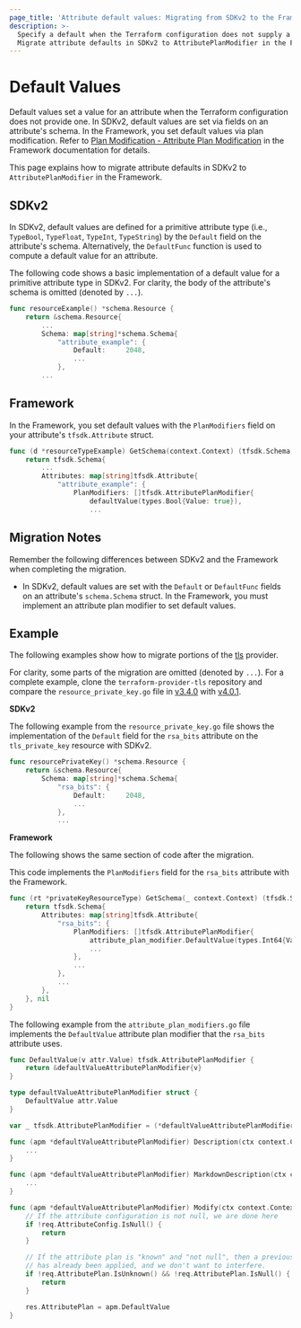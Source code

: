 ```yaml
---
page_title: 'Attribute default values: Migrating from SDKv2 to the Framework'
description: >-
  Specify a default when the Terraform configuration does not supply a value for attributes.
  Migrate attribute defaults in SDKv2 to AttributePlanModifier in the Framework.
---
```


# Default Values

Default values set a value for an attribute when the Terraform configuration does not provide one. In SDKv2, default
values are set via fields on an attribute's schema. In the Framework, you set default values via plan modification.
Refer to
[Plan Modification - Attribute Plan Modification](/plugin/framework/resources/plan-modification#attribute-plan-modification)
in the Framework documentation for details.

This page explains how to migrate attribute defaults in SDKv2 to `AttributePlanModifier` in the Framework.

## SDKv2

In SDKv2, default values are defined for a primitive attribute type (i.e., `TypeBool`, `TypeFloat`, `TypeInt`,
`TypeString`) by the `Default` field on the attribute's schema. Alternatively, the `DefaultFunc` function is used to
compute a default value for an attribute.

The following code shows a basic implementation of a default value for a primitive attribute type in SDKv2. For clarity,
the body of the attribute's schema is omitted (denoted by `...`).

```go
func resourceExample() *schema.Resource {
	return &schema.Resource{
 		...
        Schema: map[string]*schema.Schema{
            "attribute_example": {
				Default:     2048,
				...
			},
		...
```

## Framework

In the Framework, you set default values with the `PlanModifiers` field on your attribute's `tfsdk.Attribute`
struct.

```go
func (d *resourceTypeExample) GetSchema(context.Context) (tfsdk.Schema, diag.Diagnostics) {
	return tfsdk.Schema{
        ...
		Attributes: map[string]tfsdk.Attribute{
			"attribute_example": {
                PlanModifiers: []tfsdk.AttributePlanModifier{
	                defaultValue(types.Bool{Value: true}),
                    ...
```

## Migration Notes

Remember the following differences between SDKv2 and the Framework when completing the migration.

- In SDKv2, default values are set with the `Default` or `DefaultFunc` fields on an attribute's `schema.Schema` struct.
In the Framework, you must implement an attribute plan modifier to set default values.

## Example

The following examples show how to migrate portions of the [tls](https://github.com/hashicorp/terraform-provider-tls)
provider.

For clarity, some parts of the migration are omitted (denoted by `...`). For a complete example, clone the
`terraform-provider-tls` repository and compare the `resource_private_key.go` file in
[v3.4.0](https://github.com/hashicorp/terraform-provider-tls/blob/v3.4.0/internal/provider/resource_private_key.go) with
[v4.0.1](https://github.com/hashicorp/terraform-provider-tls/blob/v4.0.1/internal/provider/resource_private_key.go).

**SDKv2**

The following example from the `resource_private_key.go` file shows the implementation of the `Default` field for the
`rsa_bits` attribute on the `tls_private_key` resource with SDKv2.

```go
func resourcePrivateKey() *schema.Resource {
	return &schema.Resource{
		Schema: map[string]*schema.Schema{
			"rsa_bits": {
				Default:     2048,
				...
			},
			...
```

**Framework**

The following shows the same section of code after the migration.

This code implements the `PlanModifiers` field for the `rsa_bits` attribute with the Framework.

```go
func (rt *privateKeyResourceType) GetSchema(_ context.Context) (tfsdk.Schema, diag.Diagnostics) {
	return tfsdk.Schema{
		Attributes: map[string]tfsdk.Attribute{
			"rsa_bits": {
				PlanModifiers: []tfsdk.AttributePlanModifier{
					attribute_plan_modifier.DefaultValue(types.Int64{Value: 2048}),
					...
				},
				...
			},
			...
		},
	}, nil
}
```

The following example from the `attribute_plan_modifiers.go` file implements the `DefaultValue` attribute plan modifier
that the `rsa_bits` attribute uses.

```go
func DefaultValue(v attr.Value) tfsdk.AttributePlanModifier {
	return &defaultValueAttributePlanModifier{v}
}

type defaultValueAttributePlanModifier struct {
	DefaultValue attr.Value
}

var _ tfsdk.AttributePlanModifier = (*defaultValueAttributePlanModifier)(nil)

func (apm *defaultValueAttributePlanModifier) Description(ctx context.Context) string {
	...
}

func (apm *defaultValueAttributePlanModifier) MarkdownDescription(ctx context.Context) string {
	...
}

func (apm *defaultValueAttributePlanModifier) Modify(ctx context.Context, req tfsdk.ModifyAttributePlanRequest, res *tfsdk.ModifyAttributePlanResponse) {
	// If the attribute configuration is not null, we are done here
	if !req.AttributeConfig.IsNull() {
		return
	}

	// If the attribute plan is "known" and "not null", then a previous plan modifier in the sequence
	// has already been applied, and we don't want to interfere.
	if !req.AttributePlan.IsUnknown() && !req.AttributePlan.IsNull() {
		return
	}

	res.AttributePlan = apm.DefaultValue
}
```
